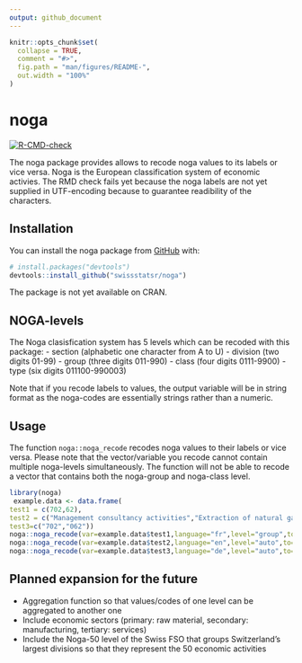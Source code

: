 ```yaml
---
output: github_document
---
```


<!-- README.md is generated from README.Rmd. Please edit that file -->

```r
knitr::opts_chunk$set(
  collapse = TRUE,
  comment = "#>",
  fig.path = "man/figures/README-",
  out.width = "100%"
)
```

# noga

<!-- badges: start -->
[![R-CMD-check](https://github.com/SwissStatsR/noga/actions/workflows/R-CMD-check.yaml/badge.svg)](https://github.com/SwissStatsR/noga/actions/workflows/R-CMD-check.yaml)
  <!-- badges: end -->

The noga package provides allows to recode noga values to its labels or vice versa. Noga is the European classification system of economic activies. The RMD check fails yet because the noga labels are not yet supplied in UTF-encoding because to guarantee readibility of the characters.

## Installation

You can install the noga package from [GitHub](https://github.com/) with:

``` r
# install.packages("devtools")
devtools::install_github("swissstatsr/noga")
```

The package is not yet available on CRAN.

## NOGA-levels

The Noga clasisfication system has 5 levels which can be recoded with this package:
- section (alphabetic one character from A to U)
- division (two digits 01-99)
- group (three digits 011-990)
- class (four digits 0111-9900)
- type (six digits 011100-990003)

Note that if you recode labels to values, the output variable will be in string format as the noga-codes are essentially strings rather than a numeric.

## Usage

The function `noga::noga_recode` recodes noga values to their labels or vice versa. Please note that the vector/variable you recode cannot contain multiple noga-levels simultaneously. The function will not be able to recode a vector that contains both the noga-group and noga-class level.

```r
library(noga)
 example.data <- data.frame(
test1 = c(702,62),
test2 = c("Management consultancy activities","Extraction of natural gas"),
test3=c("702","062"))
noga::noga_recode(var=example.data$test1,language="fr",level="group",to="auto")
noga::noga_recode(var=example.data$test2,language="en",level="auto",to="values")
noga::noga_recode(var=example.data$test3,language="de",level="auto",to="auto")
```

## Planned expansion for the future
- Aggregation function so that values/codes of one level can be aggregated to another one
- Include economic sectors (primary: raw material, secondary: manufacturing, tertiary: services)
- Include the Noga-50 level of the Swiss FSO that groups Switzerland's largest divisions so that they represent the 50 economic activities  
